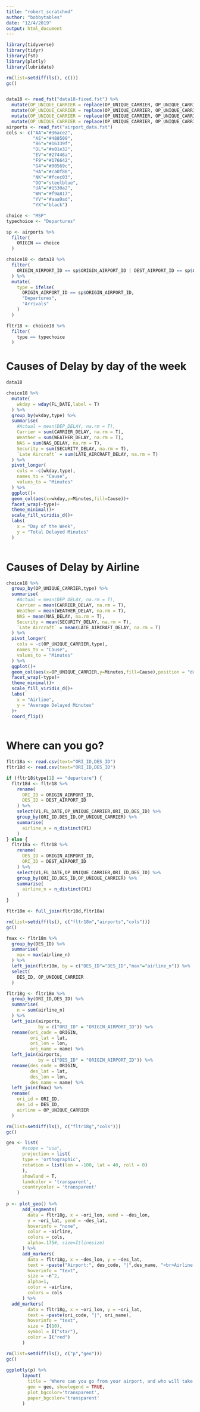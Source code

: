 ```yaml
---
title: "robert_scratchmd"
author: "bobbytables"
date: "12/4/2019"
output: html_document
---
```


```r
library(tidyverse)
library(tidyr)
library(fst)
library(plotly)
library(lubridate)
```


```r
rm(list=setdiff(ls(), c()))
gc()


data18 <- read_fst("data18-fixed.fst") %>% 
  mutate(OP_UNIQUE_CARRIER = replace(OP_UNIQUE_CARRIER, OP_UNIQUE_CARRIER == "9E", "DL")) %>% 
  mutate(OP_UNIQUE_CARRIER = replace(OP_UNIQUE_CARRIER, OP_UNIQUE_CARRIER == "VX", "AS")) %>% 
  mutate(OP_UNIQUE_CARRIER = replace(OP_UNIQUE_CARRIER, OP_UNIQUE_CARRIER == "MQ", "AA")) %>% 
  mutate(OP_UNIQUE_CARRIER = replace(OP_UNIQUE_CARRIER, OP_UNIQUE_CARRIER == "OH", "AA"))
airports <- read_fst("airport_data.fst")
cols <- c("AA"="#36ace2",
          "AS"="#488509",
          "B6"="#16339f",
          "DL"="#e01e32",
          "EV"="#27446a",
          "F9"="#176642",
          "G4"="#00569c",
          "HA"="#ca0f88",
          "NK"="#fcec03",
          "OO"="steelblue",
          "UA"="#1530a2",
          "WN"="#f9a817",
          "YV"="#aaa9ad",
          "YX"="black")
```


```r
choice <- "MSP"
typechoice <- "Departures"
```


```r
sp <- airports %>% 
  filter(
    ORIGIN == choice
  )

choice18 <- data18 %>% 
  filter(
    ORIGIN_AIRPORT_ID == sp$ORIGIN_AIRPORT_ID | DEST_AIRPORT_ID == sp$ORIGIN_AIRPORT_ID
  ) %>% 
  mutate(
    type = ifelse(
      ORIGIN_AIRPORT_ID == sp$ORIGIN_AIRPORT_ID,
      "Departures",
      "Arrivals"
    )
  )

fltr18 <- choice18 %>% 
  filter(
    type == typechoice
  )
```

# Causes of Delay by day of the week

```r
data18
```

```r
choice18 %>% 
  mutate(
    wkday = wday(FL_DATE,label = T)
  ) %>% 
  group_by(wkday,type) %>% 
  summarise(
    #Actual = mean(DEP_DELAY, na.rm = T),
    Carrier = sum(CARRIER_DELAY, na.rm = T),
    Weather = sum(WEATHER_DELAY, na.rm = T),
    NAS = sum(NAS_DELAY, na.rm = T),
    Security = sum(SECURITY_DELAY, na.rm = T),
    `Late Aircraft` = sum(LATE_AIRCRAFT_DELAY, na.rm = T)
  ) %>% 
  pivot_longer(
    cols = -c(wkday,type),
    names_to = "Cause",
    values_to = "Minutes"
  ) %>% 
  ggplot()+
  geom_col(aes(x=wkday,y=Minutes,fill=Cause))+
  facet_wrap(~type)+
  theme_minimal()+
  scale_fill_viridis_d()+
  labs(
    x = "Day of the Week",
    y = "Total Delayed Minutes"
  )
  
```

# Causes of Delay by Airline

```r
choice18 %>% 
  group_by(OP_UNIQUE_CARRIER,type) %>% 
  summarise(
    #Actual = mean(DEP_DELAY, na.rm = T),
    Carrier = mean(CARRIER_DELAY, na.rm = T),
    Weather = mean(WEATHER_DELAY, na.rm = T),
    NAS = mean(NAS_DELAY, na.rm = T),
    Security = mean(SECURITY_DELAY, na.rm = T),
    `Late Aircraft` = mean(LATE_AIRCRAFT_DELAY, na.rm = T)
  ) %>% 
  pivot_longer(
    cols = -c(OP_UNIQUE_CARRIER,type),
    names_to = "Cause",
    values_to = "Minutes"
  ) %>% 
  ggplot()+
  geom_col(aes(x=OP_UNIQUE_CARRIER,y=Minutes,fill=Cause),position = "dodge")+
  facet_wrap(~type)+
  theme_minimal()+
  scale_fill_viridis_d()+
  labs(
    x = "Airline",
    y = "Average Delayed Minutes"
  )+
  coord_flip()
  
```

# Where can you go?

```r
fltr18a <- read.csv(text="ORI_ID,DES_ID")
fltr18d <- read.csv(text="ORI_ID,DES_ID")

if (fltr18$type[1] == "departure") {
  fltr18d <- fltr18 %>% 
    rename(
      ORI_ID = ORIGIN_AIRPORT_ID,
      DES_ID = DEST_AIRPORT_ID
    ) %>% 
    select(V1,FL_DATE,OP_UNIQUE_CARRIER,ORI_ID,DES_ID) %>% 
    group_by(ORI_ID,DES_ID,OP_UNIQUE_CARRIER) %>% 
    summarise(
      airline_n = n_distinct(V1)
    ) 
} else {
  fltr18a <- fltr18 %>% 
    rename(
      DES_ID = ORIGIN_AIRPORT_ID,
      ORI_ID = DEST_AIRPORT_ID
    ) %>% 
    select(V1,FL_DATE,OP_UNIQUE_CARRIER,ORI_ID,DES_ID) %>% 
    group_by(ORI_ID,DES_ID,OP_UNIQUE_CARRIER) %>% 
    summarise(
      airline_n = n_distinct(V1)
    ) 
}

fltr18m <- full_join(fltr18d,fltr18a)

rm(list=setdiff(ls(), c("fltr18m","airports","cols")))
gc()

fmax <- fltr18m %>% 
  group_by(DES_ID) %>% 
  summarise(
    max = max(airline_n)
  ) %>% 
  left_join(fltr18m, by = c("DES_ID"="DES_ID","max"="airline_n")) %>% 
  select(
    DES_ID, OP_UNIQUE_CARRIER
  )

fltr18g <- fltr18m %>% 
  group_by(ORI_ID,DES_ID) %>% 
  summarise(
    n = sum(airline_n)
  ) %>% 
  left_join(airports,
            by = c("ORI_ID" = "ORIGIN_AIRPORT_ID")) %>% 
  rename(ori_code = ORIGIN,
         ori_lat = lat,
         ori_lon = lon,
         ori_name = name) %>% 
  left_join(airports,
            by = c("DES_ID" = "ORIGIN_AIRPORT_ID")) %>% 
  rename(des_code = ORIGIN,
         des_lat = lat,
         des_lon = lon,
         des_name = name) %>% 
  left_join(fmax) %>% 
  rename(
    ori_id = ORI_ID,
    des_id = DES_ID,
    airline = OP_UNIQUE_CARRIER
  )

rm(list=setdiff(ls(), c("fltr18g","cols")))
gc()

geo <- list(
      #scope = "usa",
      projection = list(
      type = 'orthographic',
      rotation = list(lon = -100, lat = 40, roll = 0)
      ),
      showland = T,
      landcolor = 'transparent',
      countrycolor = 'transparent'
    )
    
p <- plot_geo() %>%
      add_segments(
        data = fltr18g, x = ~ori_lon, xend = ~des_lon,
        y = ~ori_lat, yend = ~des_lat,
        hoverinfo = "none",
        color = ~airline,
        colors = cols,
        alpha=.175#, size=I(linesize)
      ) %>% 
      add_markers(
        data = fltr18g, x = ~des_lon, y = ~des_lat, 
        text = ~paste("Airport:", des_code, "|",des_name, "<br>Airline with most flights:", airline), 
        hoverinfo = "text",
        size = ~n^2, 
        alpha=1,
        color = ~airline,
        colors = cols
      ) %>% 
  add_markers(
        data = fltr18g, x = ~ori_lon, y = ~ori_lat, 
        text = ~paste(ori_code, "|", ori_name), 
        hoverinfo = "text",
        size = I(10),
        symbol = I("star"),
        color = I("red")
      )

rm(list=setdiff(ls(), c("p","geo")))
gc()
    
ggplotly(p) %>% 
      layout(
        title = 'Where can you go from your airport, and who will take you there?',
        geo = geo, showlegend = TRUE,
        plot_bgcolor='transparent',
        paper_bgcolor='transparent'
      )
```

